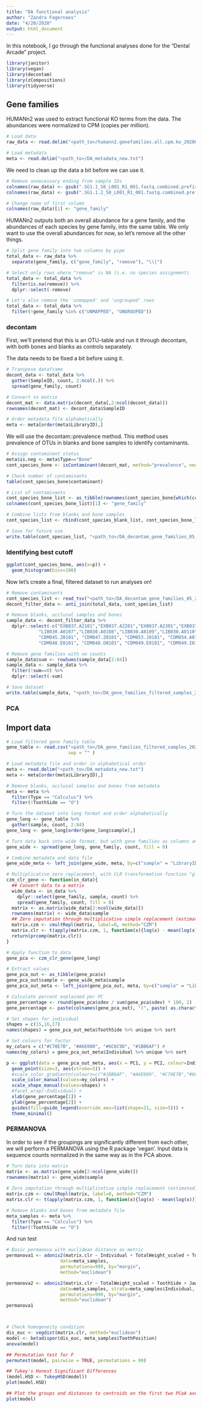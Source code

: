 ---
title: "DA functional analysis"
author: "Zandra Fagernaes"
date: "4/20/2020"
output: html_document
---

In this notebook, I go through the functional analyses done for the "Dental Arcade" project.

```{r}
library(janitor)
library(vegan)
library(decontam)
library(zCompositions)
library(tidyverse)
```

## Gene families

HUMANn2 was used to extract functional KO terms from the data. The abundances were normalized to CPM (copies per million). 

```{r}
# Load data
raw_data <- read.delim("<path_to>/humann2.genefamilies.all.cpm.ko_20200803.tsv")

# Load metadata
meta <- read.delim("<path_to>/DA_metadata_new.txt")
```

We need to clean up the data a bit before we can use it.

```{r}
# Remove unnecessary ending from sample IDs
colnames(raw_data) <- gsub(".SG1.1_S0_L001_R1_001.fastq.combined.prefixed.fastq.extractunmapped.bam_Abundance.RPKs", "", colnames(raw_data))
colnames(raw_data) <- gsub(".SG1.1.2_S0_L001_R1_001.fastq.combined.prefixed.fastq.extractunmapped.bam_Abundance.RPKs", "", colnames(raw_data))

# Change name of first column
colnames(raw_data)[1] <- "gene_family" 
```

HUMANn2 outputs both an overall abundance for a gene family, and the abundances of each species by gene family, into the same table. We only want to use the overall abundances for now, so let's remove all the other things.

```{r}
# Split gene family into two columns by pipe
total_data <- raw_data %>%
  separate(gene_family, c("gene_family", "remove"), "\\|")

# Select only rows where "remove" is NA (i.e. no species assignment)
total_data <- total_data %>%
  filter(is.na(remove)) %>%
  dplyr::select(-remove)

# Let's also remove the 'unmapped' and 'ungrouped' rows
total_data <- total_data %>%
  filter(!gene_family %in% c("UNMAPPED", "UNGROUPED"))
```

### decontam

First, we'll pretend that this is an OTU-table and run it through decontam, with both bones and blanks as controls separately.

The data needs to be fixed a bit before using it.

```{r}
# Transpose dataframe
decont_data <- total_data %>% 
  gather(SampleID, count, 2:ncol(.)) %>%
  spread(gene_family, count) 

# Convert to matrix
decont_mat <- data.matrix(decont_data[,2:ncol(decont_data)])
rownames(decont_mat) <- decont_data$SampleID

# Order metadata file alphabetically
meta <- meta[order(meta$LibraryID),] 
```

We will use the decontam::prevalence method. This method uses prevalence of OTUs in blanks and bone samples to identify contaminants.

```{r}
# Assign contaminant status
meta$is.neg <- meta$Type=="Bone"
cont_species_bone <- isContaminant(decont_mat, method="prevalence", neg=meta$is.neg, threshold = 0.5)

# Check number of contaminants
table(cont_species_bone$contaminant)

# List of contaminants
cont_species_bone_list <- as_tibble(rownames(cont_species_bone[which(cont_species_bone$contaminant=="TRUE"), ]))
colnames(cont_species_bone_list)[1] <- "gene_family"

# Combine lists from blanks and bone samples
cont_species_list <- rbind(cont_species_blank_list, cont_species_bone_list) %>% unique()

# Save for future use
write.table(cont_species_list, "<path_to>/DA_decontam_gene_families_05_20210216.txt", row.names = FALSE)
```

### Identifying best cutoff

```{r}
ggplot(cont_species_bone, aes(x=p)) +
  geom_histogram(bins=100) 
```

Now let's create a final, filtered dataset to run analyses on! 

```{r}
# Remove contaminants
cont_species_list <- read_tsv("<path_to>/DA_decontam_gene_families_05_20210216.txt")
decont_filter_data <- anti_join(total_data, cont_species_list)

# Remove blanks, occlusal samples and bones
sample_data <- decont_filter_data %>%
  dplyr::select(-c("EXB037.A2101","EXB037.A2201","EXB037.A2301","EXB037.A2401","EXB037.A2501", "EXB037.A3301",
            "LIB030.A0107","LIB030.A0108","LIB030.A0109","LIB030.A0110","LIB030.A0111", "LIB030.A0115",
            "CDM045.Z0101", "CDM047.Z0101", "CDM053.J0101", "CDM054.A0101",
            "CDM048.E0101", "CDM048.O0101", "CDM049.E0101", "CDM049.I0101"))

# Remove gene families with no counts
sample_data$sum <- rowSums(sample_data[2:84])
sample_data <- sample_data %>%
  filter(!sum==0) %>%
  dplyr::select(-sum)

# Save dataset
write.table(sample_data, "<path_to>/DA_gene_families_filtered_samples_20210216.txt", row.names = FALSE)
```

### PCA

## Import data

```{r}
# Load filtered gene family table 
gene_table <- read.csv("<path_to>/DA_gene_families_filtered_samples_20210216.txt",
                       sep = "" )

# Load metadata file and order in alphabetical order
meta <- read.delim("<path_to>/DA_metadata_new.txt")
meta <- meta[order(meta$LibraryID),] 

# Remove blanks, occlusal samples and bones from metadata
meta <- meta %>%
  filter(Type == "Calculus") %>%
  filter(!ToothSide == "O")

# Turn the dataset into long format and order alphabetically
gene_long <- gene_table %>%
  gather(sample, count, 2:84)
gene_long <- gene_long[order(gene_long$sample),] 

# Turn data back into wide format, but with gene families as columns and libraries as rows
gene_wide <- spread(gene_long, gene_family, count, fill = 0)

# Combine metadata and data file
gene_wide_meta <- left_join(gene_wide, meta, by=c("sample" = "LibraryID"))

# Multiplicative zero replacement, with CLR transformation function "gloor"
czm_clr_gene <- function(in_data){
  ## Convert data to a matrix
  wide_data <- in_data %>% 
    dplyr::select(gene_family, sample, count) %>% 
    spread(gene_family, count, fill = 0)
  matrix <- as.matrix(wide_data[2:ncol(wide_data)])
  rownames(matrix) <- wide_data$sample
  ## Zero imputation through multiplicative simple replacement (estimated)
  matrix.czm <- cmultRepl(matrix, label=0, method="CZM")
  matrix.clr <- t(apply(matrix.czm, 1, function(x){log(x) - mean(log(x))}))
  return(prcomp(matrix.clr))
}

# Apply function to data
gene_pca <- czm_clr_gene(gene_long)

# Extract values
gene_pca_out <- as_tibble(gene_pca$x)
gene_pca_out$sample <- gene_wide_meta$sample
gene_pca_out_meta <- left_join(gene_pca_out, meta, by=c("sample" = "LibraryID"))

# Calculate percent explained per PC
gene_percentage <- round(gene_pca$sdev / sum(gene_pca$sdev) * 100, 2)
gene_percentage <- paste(colnames(gene_pca_out), "(", paste( as.character(gene_percentage), "%", ")", sep="") )

# Set shapes for individual
shapes = c(15,16,17)
names(shapes) = gene_pca_out_meta$ToothSide %>% unique %>% sort

# Set colours for factor
my_colors = c("#C70E7B", "#A6E000", "#6C6C9D", "#1BB6AF") # 
names(my_colors) = gene_pca_out_meta$Individual %>% unique %>% sort

p <- ggplot(data = gene_pca_out_meta, aes(x = PC1, y = PC2, colour=Individual)) +
  geom_point(size=3, aes(stroke=5)) +
  #scale_color_gradientn(colours=c("#1BB6AF", "#A6E000", "#C70E7B","#6C6C9D")) +
  scale_color_manual(values=my_colors) +
  scale_shape_manual(values=shapes) +
  #facet_wrap(~Individual) +
  xlab(gene_percentage[1]) + 
  ylab(gene_percentage[2]) +
  guides(fill=guide_legend(override.aes=list(shape=21, size=5))) +
  theme_minimal()
```

### PERMANOVA

In order to see if the groupings are significantly different from each other, we will perform a PERMANOVA using the R package 'vegan'. Input data is sequence counts normalized in the same way as in the PCA above.

```{r}
# Turn data into matrix
matrix <- as.matrix(gene_wide[2:ncol(gene_wide)])
rownames(matrix) <- gene_wide$sample
  
# Zero imputation through multiplicative simple replacement (estimated)
matrix.czm <- cmultRepl(matrix, label=0, method="CZM")
matrix.clr <- t(apply(matrix.czm, 1, function(x){log(x) - mean(log(x))}))

# Remove blanks and bones from metadata file
meta_samples <- meta %>%
  filter(Type == "Calculus") %>%
  filter(!ToothSide == "O")
```


And run test

```{r}
# Basic permanova with euclidean distance as metric
permanova1 <- adonis2(matrix.clr ~ Individual + TotalWeight_scaled + ToothSide + Jawbone + ToothPosition, 
                    data=meta_samples, 
                    permutations=999, by="margin",
                    method="euclidean")

permanova2 <- adonis2(matrix.clr ~ TotalWeight_scaled + ToothSide + Jawbone + ToothPosition, 
                    data=meta_samples, strata=meta_samples$Individual,
                    permutations=999, by="margin",
                    method="euclidean")
permanova1



# Check homogeneity condition
dis_euc <- vegdist(matrix.clr, method="euclidean")
model <- betadisper(dis_euc, meta_samples$ToothPosition)
anova(model)

## Permutation test for F
permutest(model, pairwise = TRUE, permutations = 99)

## Tukey's Honest Significant Differences
(model.HSD <- TukeyHSD(model))
plot(model.HSD)

## Plot the groups and distances to centroids on the first two PCoA axes
plot(model)
```
